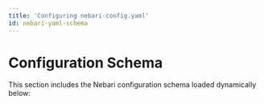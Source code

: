 ```yaml
---
title: 'Configuring nebari-config.yaml'
id: nebari-yaml-schema
---
```


# Configuration Schema

This section includes the Nebari configuration schema loaded dynamically below:


<NebariConfig toc={toc} />

